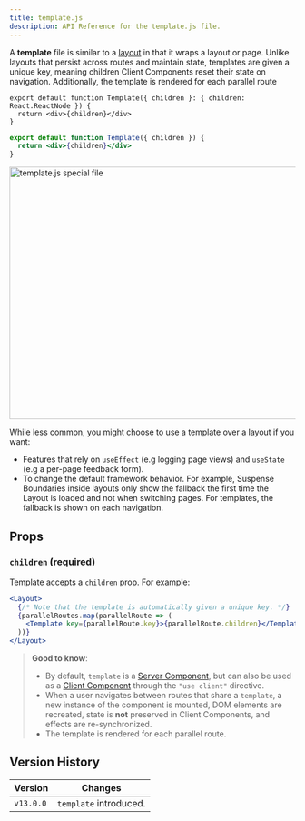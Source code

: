 ```yaml
---
title: template.js
description: API Reference for the template.js file.
---
```


A **template** file is similar to a [layout](/docs/app/building-your-application/routing/layouts-and-templates#layouts) in that it wraps a layout or page. Unlike layouts that persist across routes and maintain state, templates are given a unique key, meaning children Client Components reset their state on navigation. Additionally, the template is rendered for each parallel route

```tsx filename="app/template.tsx" switcher
export default function Template({ children }: { children: React.ReactNode }) {
  return <div>{children}</div>
}
```

```jsx filename="app/template.jsx" switcher
export default function Template({ children }) {
  return <div>{children}</div>
}
```

<Image
  alt="template.js special file"
  srcLight="/docs/light/template-special-file.png"
  srcDark="/docs/dark/template-special-file.png"
  width="1600"
  height="444"
/>

While less common, you might choose to use a template over a layout if you want:

- Features that rely on `useEffect` (e.g logging page views) and `useState` (e.g a per-page feedback form).
- To change the default framework behavior. For example, Suspense Boundaries inside layouts only show the fallback the first time the Layout is loaded and not when switching pages. For templates, the fallback is shown on each navigation.

## Props

### `children` (required)

Template accepts a `children` prop. For example:

```jsx filename="Output"
<Layout>
  {/* Note that the template is automatically given a unique key. */}
  {parallelRoutes.map(parallelRoute => (
    <Template key={parallelRoute.key}>{parallelRoute.children}</Template>
  ))}
</Layout>
```

> **Good to know**:
>
> - By default, `template` is a [Server Component](/docs/app/building-your-application/rendering/server-components), but can also be used as a [Client Component](/docs/app/building-your-application/rendering/client-components) through the `"use client"` directive.
> - When a user navigates between routes that share a `template`, a new instance of the component is mounted, DOM elements are recreated, state is **not** preserved in Client Components, and effects are re-synchronized.
> - The template is rendered for each parallel route.

## Version History

| Version   | Changes                |
| --------- | ---------------------- |
| `v13.0.0` | `template` introduced. |
